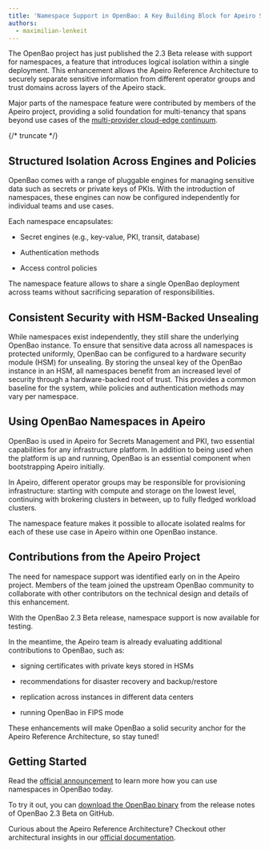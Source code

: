 ```yaml
---
title: 'Namespace Support in OpenBao: A Key Building Block for Apeiro Security Architecture'
authors:
  - maximilian-lenkeit
---
```


The OpenBao project has just published the 2.3 Beta release with support for namespaces, a feature that introduces logical isolation within a single deployment. This enhancement allows the Apeiro Reference Architecture to securely separate sensitive information from different operator groups and trust domains across layers of the Apeiro stack.

Major parts of the namespace feature were contributed by members of the Apeiro project, providing a solid foundation for multi-tenancy that spans beyond use cases of the [multi-provider cloud-edge continuum](https://8ra.com).

{/* truncate */}

## Structured Isolation Across Engines and Policies

OpenBao comes with a range of pluggable engines for managing sensitive data such as secrets or private keys of PKIs. With the introduction of namespaces, these engines can now be configured independently for individual teams and use cases.

Each namespace encapsulates:

- Secret engines (e.g., key-value, PKI, transit, database)

- Authentication methods

- Access control policies

The namespace feature allows to share a single OpenBao deployment across teams without sacrificing separation of responsibilities.

## Consistent Security with HSM-Backed Unsealing

While namespaces exist independently, they still share the underlying OpenBao instance. To ensure that sensitive data across all namespaces is protected uniformly, OpenBao can be configured to a hardware security module (HSM) for unsealing. By storing the unseal key of the OpenBao instance in an HSM, all namespaces benefit from an increased level of security through a hardware-backed root of trust. This provides a common baseline for the system, while policies and authentication methods may vary per namespace.

## Using OpenBao Namespaces in Apeiro

OpenBao is used in Apeiro for Secrets Management and PKI, two essential capabilities for any infrastructure platform. In addition to being used when the platform is up and running, OpenBao is an essential component when bootstrapping Apeiro initially.

In Apeiro, different operator groups may be responsible for provisioning infrastructure: starting with compute and storage on the lowest level, continuing with brokering clusters in between, up to fully fledged workload clusters.

The namespace feature makes it possible to allocate isolated realms for each of these use case in Apeiro within one OpenBao instance.

## Contributions from the Apeiro Project

The need for namespace support was identified early on in the Apeiro project. Members of the team joined the upstream OpenBao community to collaborate with other contributors on the technical design and details of this enhancement.

With the OpenBao 2.3 Beta release, namespace support is now available for testing.

In the meantime, the Apeiro team is already evaluating additional contributions to OpenBao, such as:

- signing certificates with private keys stored in HSMs

- recommendations for disaster recovery and backup/restore

- replication across instances in different data centers

- running OpenBao in FIPS mode

These enhancements will make OpenBao a solid security anchor for the Apeiro Reference Architecture, so stay tuned!

## Getting Started

Read the [official announcement](https://openbao.org/blog/namespaces-announcement) to learn more how you can use namespaces in OpenBao today.

To try it out, you can [download the OpenBao binary](https://github.com/openbao/openbao/releases/tag/v2.3.0-beta20250528) from the release notes of OpenBao 2.3 Beta on GitHub.

Curious about the Apeiro Reference Architecture? Checkout other architectural insights in our [official documentation](https://documentation.apeirora.eu).
